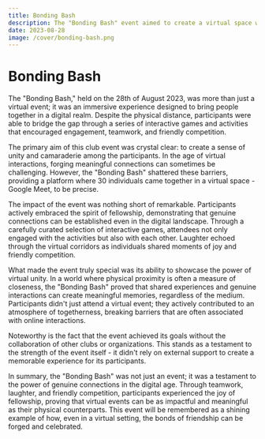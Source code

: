 ```yaml
---
title: Bonding Bash
description: The "Bonding Bash" event aimed to create a virtual space where participants could connect, engage, and enjoy moments of unity and camaraderie, fostering a sense of fellowship and play.
date: 2023-08-28
image: /cover/bonding-bash.png
---
```


# Bonding Bash

The "Bonding Bash," held on the 28th of August 2023, was more than just a virtual event; it was an immersive experience designed to bring people together in a digital realm. Despite the physical distance, participants were able to bridge the gap through a series of interactive games and activities that encouraged engagement, teamwork, and friendly competition.

The primary aim of this club event was crystal clear: to create a sense of unity and camaraderie among the participants. In the age of virtual interactions, forging meaningful connections can sometimes be challenging. However, the "Bonding Bash" shattered these barriers, providing a platform where 30 individuals came together in a virtual space - Google Meet, to be precise.

The impact of the event was nothing short of remarkable. Participants actively embraced the spirit of fellowship, demonstrating that genuine connections can be established even in the digital landscape. Through a carefully curated selection of interactive games, attendees not only engaged with the activities but also with each other. Laughter echoed through the virtual corridors as individuals shared moments of joy and friendly competition.

What made the event truly special was its ability to showcase the power of virtual unity. In a world where physical proximity is often a measure of closeness, the "Bonding Bash" proved that shared experiences and genuine interactions can create meaningful memories, regardless of the medium. Participants didn't just attend a virtual event; they actively contributed to an atmosphere of togetherness, breaking barriers that are often associated with online interactions.

Noteworthy is the fact that the event achieved its goals without the collaboration of other clubs or organizations. This stands as a testament to the strength of the event itself - it didn't rely on external support to create a memorable experience for its participants.

In summary, the "Bonding Bash" was not just an event; it was a testament to the power of genuine connections in the digital age. Through teamwork, laughter, and friendly competition, participants experienced the joy of fellowship, proving that virtual events can be as impactful and meaningful as their physical counterparts. This event will be remembered as a shining example of how, even in a virtual setting, the bonds of friendship can be forged and celebrated.
